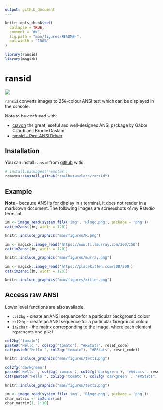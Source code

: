 ```yaml
---
output: github_document
---
```


<!-- README.md is generated from README.Rmd. Please edit that file -->

```r
knitr::opts_chunk$set(
  collapse = TRUE,
  comment = "#>",
  fig.path = "man/figures/README-",
  out.width = "100%"
)

library(ransid)
library(magick)
```

# ransid

<!-- badges: start -->
![](https://img.shields.io/badge/cool-useless-green.svg)
<!-- badges: end -->

`ransid` converts images to 256-colour ANSI text which can be displayed in the console.

Note to be confused with:

* [crayon](https://cran.r-project.org/package=crayon) the great, useful and well-designed
  ANSI package by Gábor Csárdi and Brodie Gaslam
* [ransid - Rust ANSI Driver](https://gitlab.redox-os.org/redox-os/ransid)

## Installation

You can install `ransid` from [github](https://github.com/coolbutuseless/ransid) with:

``` r
# install.packages('remotes')
remotes::install_github("coolbutuseless/ransid")
```

## Example

**Note** - because ANSI is for display in a terminal, it does not render in a
markdown document. The following images are screenshots of my Rstudio terminal


```r
im <- image_read(system.file('img', 'Rlogo.png', package = 'png'))
cat(im2ansi(im, width = 120))
```

```r
knitr::include_graphics("man/figures/R.png")
```



```r
im <- magick::image_read('https://www.fillmurray.com/300/250')
cat(im2ansi(im, width = 120))
```

```r
knitr::include_graphics("man/figures/murray.png")
```



```r
im <- magick::image_read('https://placekitten.com/300/200')
cat(im2ansi(im, width = 120))
```

```r
knitr::include_graphics("man/figures/kitten.png")
```


## Access raw ANSI

Lower level functions are also available.

* `col2bg` - create an ANSI sequence for a particular background colour
* `col2fg` - create an ANSI sequence for a particular foreground colour
* `im2char` - the matrix corresponding to the image, where each element represents
  one pixel


```r
col2bg('tomato')
paste0("Hello ", col2bg("tomato"), "#RStats", reset_code)
cat(paste0("Hello ", col2bg("tomato"), "#RStats", reset_code))
```

```r
knitr::include_graphics("man/figures/text1.png")
```

```r
col2fg('darkgreen')
paste0("Hello ", col2bg('tomato'), col2fg('darkgreen'), "#RStats", reset_code)
cat(paste0("Hello ", col2bg('tomato'), col2fg('darkgreen'), "#RStats", reset_code))
```

```r
knitr::include_graphics("man/figures/text2.png")
```


```r
im <- image_read(system.file('img', 'Rlogo.png', package = 'png'))
char_matrix <- im2char(im)
char_matrix[1, 1:10]
```










